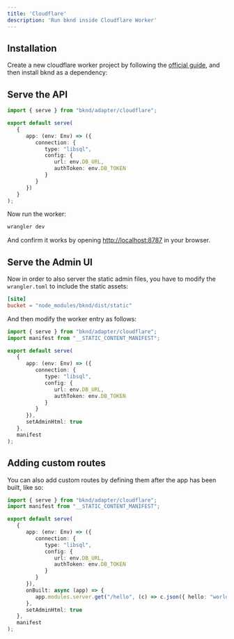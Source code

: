 ```yaml
---
title: 'Cloudflare'
description: 'Run bknd inside Cloudflare Worker'
---
```


## Installation
Create a new cloudflare worker project by following the
[official guide](https://developers.cloudflare.com/workers/get-started/guide/),
and then install bknd as a dependency:

<InstallBknd />

## Serve the API

``` ts
import { serve } from "bknd/adapter/cloudflare";

export default serve(
   {
      app: (env: Env) => ({
         connection: {
            type: "libsql",
            config: {
               url: env.DB_URL,
               authToken: env.DB_TOKEN
            }
         }
      })
   }
);
```

Now run the worker:
```bash
wrangler dev
```

And confirm it works by opening [http://localhost:8787](http://localhost:8787) in
your browser.

## Serve the Admin UI
Now in order to also server the static admin files, you have to modify the `wrangler.toml` to
include the static assets:
```toml
[site]
bucket = "node_modules/bknd/dist/static"
```

And then modify the worker entry as follows:
``` ts {2, 15, 17}
import { serve } from "bknd/adapter/cloudflare";
import manifest from "__STATIC_CONTENT_MANIFEST";

export default serve(
   {
      app: (env: Env) => ({
         connection: {
            type: "libsql",
            config: {
               url: env.DB_URL,
               authToken: env.DB_TOKEN
            }
         }
      }),
      setAdminHtml: true
   },
   manifest
);
```

## Adding custom routes
You can also add custom routes by defining them after the app has been built, like so:
```ts {15-17}
import { serve } from "bknd/adapter/cloudflare";
import manifest from "__STATIC_CONTENT_MANIFEST";

export default serve(
   {
      app: (env: Env) => ({
         connection: {
            type: "libsql",
            config: {
               url: env.DB_URL,
               authToken: env.DB_TOKEN
            }
         }
      }),
      onBuilt: async (app) => {
         app.modules.server.get("/hello", (c) => c.json({ hello: "world" }));
      },
      setAdminHtml: true
   },
   manifest
);
```